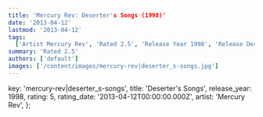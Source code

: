 ```yaml
---
title: 'Mercury Rev: Deserter's Songs (1998)'
date: '2013-04-12'
lastmod: '2013-04-12'
tags:
  ['Artist Mercury Rev', 'Rated 2.5', 'Release Year 1998', 'Release Decade 1990']
summary: 'Rated 2.5'
authors: ['default']
images: ['/content/images/mercury-rev|deserter_s-songs.jpg']
---
```


  key: 'mercury-rev|deserter_s-songs',
  title: 'Deserter's Songs',
  release_year: 1998,
  rating: 5,
  rating_date: '2013-04-12T00:00:00.000Z',
  artist: 'Mercury Rev',
};

<MusicRating data={data} />

